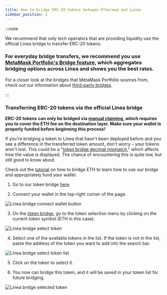 ```yaml
---
title: How to bridge ERC-20 tokens between Ethereum and Linea
sidebar_position: 2
---
```


:::note

We recommend that only tech operators that are providing liquidity use the official Linea bridge to transfer ERC-20 tokens. 

### For everyday bridge transfers, we recommend you use [MetaMask Portfolio's Bridge feature](https://portfolio.metamask.io/bridge), which aggregates bridging options across Linea and shows you the best rates.

For a closer look at the bridges that MetaMask Portfolio sources from, check out our information about [third-party bridges](/use-mainnet/bridges-of-linea#third-party-permissionless-bridges).

:::

### Transferring ERC-20 tokens via the official Linea bridge

**ERC-20 tokens can only be bridged via [manual claiming](/use-mainnet/bridges-of-linea#manual-vs-automatic-claiming), which requires you to cover the ETH fee on the destination layer. Make sure your wallet is properly funded before beginning this process!**

If you're bridging a token to Linea that hasn't been deployed before and you see a difference in the transferred token amount, don't worry – your tokens aren't lost. This could be a "[token bridge decimal mismatch](/use-mainnet/bridges-of-linea#what-is-token-bridge-decimal-mismatch)," which affects how the value is displayed. The chance of encountering this is quite low, but still good to know about.

Check out the [tutorial](/use-mainnet/bridges-of-linea/how-to-bridge-eth) on how to bridge ETH to learn how to use our bridge and appropriately fund your wallet.

1. Go to our token bridge [here](https://bridge.linea.build/).

2. Connect your wallet in the top-right corner of the page.

<div class="center-container">
  <div class="img-medium">
    <img
      src="/img/article_images/Use_Linea/Bridge_your_tokens/How_to_bridge_ERC20_tokens_between_Ethereum_and_Linea/Linea_Bridge_connect_wallet_button.png"
      alt="Linea bridge connect wallet button"
    />
  </div>
</div>

3. On the [token bridge](https://bridge.linea.build/), go to the token selection menu by clicking on the current token symbol (ETH in this case).

<div class="center-container">
  <div class="img-medium">
    <img
      src="/img/article_images/Use_Linea/Bridge_your_tokens/How_to_bridge_ERC20_tokens_between_Ethereum_and_Linea/Linea_Bridge_select_token.png"
      alt="Linea bridge select token"
    />
  </div>
</div>

4. Select one of the available tokens in the list. If the token is not in the list, paste the address of the token you want to add into the search bar.

<div class="center-container">
  <div class="img-medium">
    <img
      src="/img/article_images/Use_Linea/Bridge_your_tokens/How_to_bridge_ERC20_tokens_between_Ethereum_and_Linea/Linea_Bridge_select_token_list.png"
      alt="Linea bridge select token list"
    />
  </div>
</div>


5. Click on the token to select it.

6. You now can bridge this token, and it will be saved in your token list for future bridging.

<div class="center-container">
  <div class="img-medium">
    <img
      src="/img/article_images/Use_Linea/Bridge_your_tokens/How_to_bridge_ERC20_tokens_between_Ethereum_and_Linea/Linea_Bridge_selected_token.png"
      alt="Linea bridge selected token"
    />
  </div>
</div>

